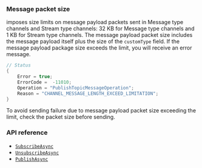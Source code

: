 <PlatformWrapper platform="unity">

### Message packet size

<Vg k="MESS_SDK" /> imposes size limits on message payload packets sent in Message type channels and Stream type channels: 32 KB for Message type channels and 1 KB for Stream type channels. The message payload packet size includes the message payload itself plus the size of the `customType` field. If the message payload package size exceeds the limit, you will receive an error message.

```csharp
// Status
{
    Error = true;
    ErrorCode =  -11010;
    Operation = "PublishTopicMessageOperation";
    Reason = "CHANNEL_MESSAGE_LENGTH_EXCEED_LIMITATION";
}
```
To avoid sending failure due to message payload packet size exceeding the limit, check the packet size before sending.

### API reference

- [`SubscribeAsync`](../reference/api#channelsubscribepropsag_platform)
- [`UnsubscribeAsync`](../reference/api#channelunsubscribepropsag_platform)
- [`PublishAsync`](../reference/api#messagepublishpropsag_platform)

</PlatformWrapper>